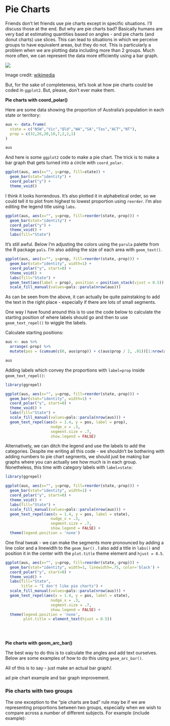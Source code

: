 # Pie Charts

Friends don't let friends use pie charts except in specific situations. I'll discuss those at the end. But why are pie charts bad? Basically humans are very bad at estimating quantities based on angles - and pie charts (and donut charts) use slices. This can lead to situations in which we perceive groups to have equivalent areas, but they do not. This is particularly a problem when we are plotting data including more than 2 groups. Much more often, we can represent the data more efficiently using a bar graph.

![](img/pie.png)

Image credit: [wikimedia](https://commons.wikimedia.org/wiki/File:Piecharts.svg)

But, for the sake of completeness, let's look at how pie charts could be coded in `ggplot2`. But, please, don't ever make them.

**Pie charts with coord_polar()**

Here are some data showing the proportion of Australia's population in each state or territory:

```r
aus <- data.frame(
  state = c("NSW","Vic","Qld","WA","SA","Tas","ACT","NT"),
  prop = c(32,26,20,10,7,2,2,1)
)

aus
```

And here is some `ggplot2` code to make a pie chart. The trick is to make a bar graph that gets turned into a circle with `coord_polar`.

```r
ggplot(aus, aes(x="", y=prop, fill=state)) +
  geom_bar(stat="identity") +
  coord_polar("y") +
  theme_void()
```

I think it looks horrendous. It's also plotted it in alphabetical order, so we could tell it to plot from highest to lowest proportion using `reorder`. I'm also editing the legend title using `labs`.

```r
ggplot(aus, aes(x="", y=prop, fill=reorder(state,-prop))) +
  geom_bar(stat="identity") +
  coord_polar("y") +
  theme_void() +
  labs(fill="State")
```

It's still awful. Below I'm adjusting the colors using the `parula` palette from the R package `pals`. I'm also adding the size of each area with `geom_text()`.

```r
ggplot(aus, aes(x="", y=prop, fill=reorder(state,-prop))) +
  geom_bar(stat="identity", width=1) +
  coord_polar("y", start=0) +
  theme_void() +
  labs(fill="State") +
  geom_text(aes(label = prop), position = position_stack(vjust = 0.5)) +
  scale_fill_manual(values=pals::parula(nrow(aus)))

```

As can be seen from the above, it can actually be quite painstaking to add the text in the right place - especially if there are lots of small segments.

One way I have found around this is to use the code below to calculate the starting position of where labels should go and then to use `geom_text_repel()` to wiggle the labels.

Calculate starting positions:

```r
aus <- aus %>% 
  arrange(-prop) %>%
  mutate(pos = (cumsum(c(0, aus$prop)) + c(aus$prop / 2, .01))[1:nrow(aus)])

aus 

```

Adding labels which convey the proportions with `label=prop` inside `geom_text_repel()`:

```r
library(ggrepel)

ggplot(aus, aes(x="", y=prop, fill=reorder(state,-prop))) +
  geom_bar(stat="identity", width=1) +
  coord_polar("y", start=0) +
  theme_void() +
  labs(fill="State") +
  scale_fill_manual(values=pals::parula(nrow(aus))) +
  geom_text_repel(aes(x = 1.4, y = pos, label = prop), 
                    nudge_x = .3, 
                    segment.size = .7, 
                    show.legend = FALSE) 
```

Alternatively, we can ditch the legend and use the labels to add the categories. Despite me writing all this code - we shouldn't be bothering with adding numbers to pie chart segments, we should just be making bar graphs where you can actually see how much is in each group. Nonetheless, this time with category labels with `label=state`:

```r
library(ggrepel)

ggplot(aus, aes(x="", y=prop, fill=reorder(state,-prop))) +
  geom_bar(stat="identity", width=1) +
  coord_polar("y", start=0) +
  theme_void() +
  labs(fill="State") +
  scale_fill_manual(values=pals::parula(nrow(aus))) +
  geom_text_repel(aes(x = 1.4, y = pos, label = state), 
                    nudge_x = .3, 
                    segment.size = .7, 
                    show.legend = FALSE) +
  theme(legend.position = 'none')
```

One final tweak - we can make the segments more pronounced by adding a line color and a linewidth to the `geom_bar()` . I also add a title in `labs()` and position it in the center with the `plot.title` theme element and `hjust = 0.5`.

```r
ggplot(aus, aes(x="", y=prop, fill=reorder(state,-prop))) +
  geom_bar(stat="identity", width=1, linewidth=.75, color='black') +
  coord_polar("y", start=0) +
  theme_void() +
  labs(fill="State", 
       title = "I don't like pie charts") +
  scale_fill_manual(values=pals::parula(nrow(aus))) +
  geom_text_repel(aes(x = 1.4, y = pos, label = state), 
                    nudge_x = .3, 
                    segment.size = .7, 
                    show.legend = FALSE) +
  theme(legend.position = 'none',
        plot.title = element_text(hjust = 0.5)) 



```

<br>

**Pie charts with geom_arc_bar()**

The best way to do this is to calculate the angles and add text ourselves. Below are some examples of how to do this using `geom_arc_bar()`.

All of this is to say - just make an actual bar graph/.

ad pie chart example and bar graph improvement.

### Pie charts with two groups

The one exception to the "pie charts are bad" rule may be if we are representing proportions between two groups, especially when we wish to compare across a number of different subjects. For example (include example):

